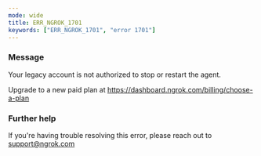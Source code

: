 ```yaml
---
mode: wide
title: ERR_NGROK_1701
keywords: ["ERR_NGROK_1701", "error 1701"]
---
```


### Message

Your legacy account is not authorized to stop or restart the agent.

Upgrade to a new paid plan at https://dashboard.ngrok.com/billing/choose-a-plan

### Further help

If you're having trouble resolving this error, please reach out to [support@ngrok.com](mailto:support@ngrok.com?subject=Help%20with%20ERR_NGROK_1701)
